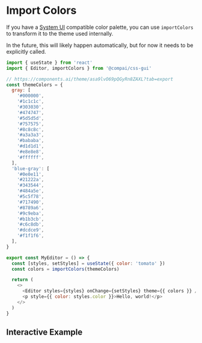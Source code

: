 
# Import Colors

If you have a [System UI](https://system-ui.com/theme) compatible color palette, you can
use `importColors` to transform it to the theme used internally.

In the future, this will likely happen automatically, but for now it needs to be explicitly
called.

```js
import { useState } from 'react'
import { Editor, importColors } from '@compai/css-gui'

// https://components.ai/theme/asa9lvO69pQGyRn8ZAXL?tab=export
const themeColors = {
  gray: [
    '#000000',
    '#1c1c1c',
    '#303030',
    '#474747',
    '#5d5d5d',
    '#757575',
    '#8c8c8c',
    '#a3a3a3',
    '#bababa',
    '#d1d1d1',
    '#e8e8e8',
    '#ffffff',
  ],
  'blue-gray': [
    '#0e0e11',
    '#21222a',
    '#343544',
    '#484a5e',
    '#5c5f78',
    '#717490',
    '#8789a6',
    '#9c9eba',
    '#b1b3cb',
    '#c6c8db',
    '#dcdce9',
    '#f1f1f6',
  ],
}

export const MyEditor = () => {
  const [styles, setStyles] = useState({ color: 'tomato' })
  const colors = importColors(themeColors)

  return (
    <>
      <Editor styles={styles} onChange={setStyles} theme={{ colors }} />
      <p style={{ color: styles.color }}>Hello, world!</p>
    </>
  )
}
```

## Interactive Example

<ColorImportExample />
